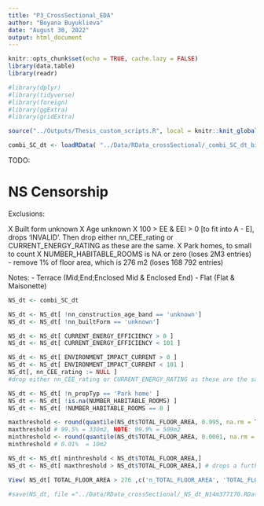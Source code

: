 ```yaml
---
title: "P3_CrossSectional_EDA"
author: "Boyana Buyuklieva"
date: "August 30, 2022"
output: html_document
---
```


```r
knitr::opts_chunk$set(echo = TRUE, cache.lazy = FALSE)
library(data.table)
library(readr)

#library(dplyr)
#library(tidyverse)
#library(foreign)
#library(ggExtra)
#library(gridExtra)

source("../Outputs/Thesis_custom_scripts.R", local = knitr::knit_global())

combi_SC_dt <- loadRData( "../Data/RData_crossSectional/_combi_SC_dt_big_crossSect_EPCs_cleaned_N16m984358.RData")
```


TODO:


# NS Censorship

Exclusions:

X Built form unknown
X Age unknown
X 100 > EE & EEI > 0 [to fit into A - E], drops 'INVALID'. Then drop either nn_CEE_rating or CURRENT_ENERGY_RATING as these are the same. 
X Park homes, to small to count
X NUMBER_HABITABLE_ROOMS is NA or zero (loses 2M3 entries)
- remove 1% of floor area, which is 276 m2  (loses 168 792 entries)

Notes:
- Terrace (Mid;End;Enclosed Mid & Enclosed End)
- Flat (Flat & Maisonette)


```r
NS_dt <- combi_SC_dt

NS_dt <- NS_dt[ !nn_construction_age_band == 'unknown']
NS_dt <- NS_dt[ !nn_builtForm == 'unknown']

NS_dt <- NS_dt[ CURRENT_ENERGY_EFFICIENCY > 0 ]
NS_dt <- NS_dt[ CURRENT_ENERGY_EFFICIENCY < 101 ]

NS_dt <- NS_dt[ ENVIRONMENT_IMPACT_CURRENT > 0 ]
NS_dt <- NS_dt[ ENVIRONMENT_IMPACT_CURRENT < 101 ]
NS_dt[, nn_CEE_rating := NULL ]
#drop either nn_CEE_rating or CURRENT_ENERGY_RATING as these are the same after 0< values <101

NS_dt <- NS_dt[ !n_propTyp == 'Park home' ]
NS_dt <- NS_dt[ !is.na(NUMBER_HABITABLE_ROOMS) ]
NS_dt <- NS_dt[ !NUMBER_HABITABLE_ROOMS == 0 ]

maxthreshold <- round(quantile(NS_dt$TOTAL_FLOOR_AREA, 0.995, na.rm = T),0)
maxthreshold # 99.5% = 330m2, NOTE: 99.9% = 509m2
minthreshold <- round(quantile(NS_dt$TOTAL_FLOOR_AREA, 0.0001, na.rm = T),0) 
minthreshold # 0.01%  = 10m2

NS_dt <- NS_dt[ minthreshold < NS_dt$TOTAL_FLOOR_AREA,] 
NS_dt <- NS_dt[ maxthreshold > NS_dt$TOTAL_FLOOR_AREA,] # drops a further ~ 166 758

View( NS_dt[ TOTAL_FLOOR_AREA > 276 ,c('n_TOTAL_FLOOR_AREA', 'TOTAL_FLOOR_AREA'), with = F] )

#save(NS_dt, file ="../Data/RData_crossSectional/_NS_dt_N14m377170.RData")
```


























